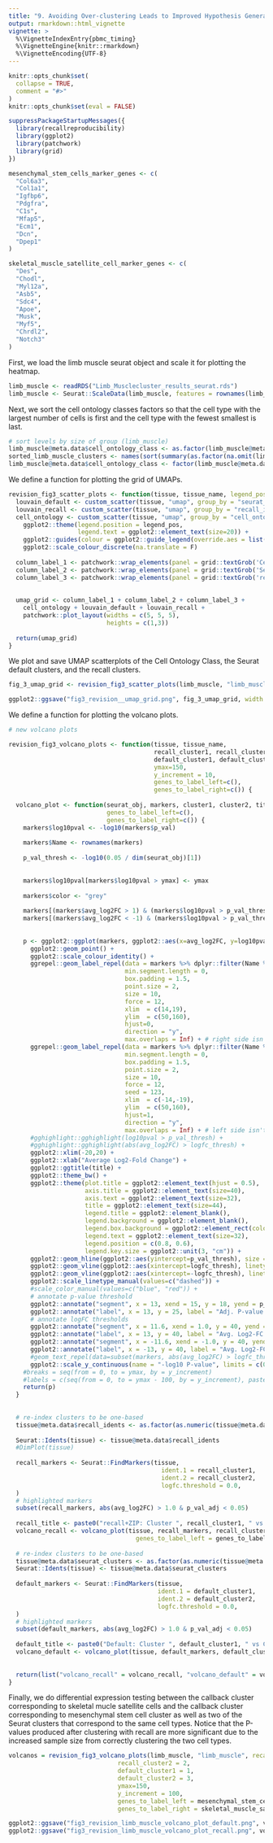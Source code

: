 ```yaml
---
title: "9. Avoiding Over-clustering Leads to Improved Hypothesis Generation for Downstream Analyses (Figure 3)"
output: rmarkdown::html_vignette
vignette: >
  %\VignetteIndexEntry{pbmc_timing}
  %\VignetteEngine{knitr::rmarkdown}
  %\VignetteEncoding{UTF-8}
---
```



```r
knitr::opts_chunk$set(
  collapse = TRUE,
  comment = "#>"
)
knitr::opts_chunk$set(eval = FALSE)
```


```r
suppressPackageStartupMessages({
  library(recallreproducibility)
  library(ggplot2)
  library(patchwork)
  library(grid)
})
```





```r
mesenchymal_stem_cells_marker_genes <- c(
  "Col6a3",
  "Col1a1",
  "Igfbp6",
  "Pdgfra",
  "C1s",
  "Mfap5",
  "Ecm1", 
  "Dcn",
  "Dpep1"
)

skeletal_muscle_satellite_cell_marker_genes <- c(
  "Des",
  "Chodl",
  "Myl12a",
  "Asb5",
  "Sdc4",
  "Apoe",
  "Musk",
  "Myf5",
  "Chrdl2",
  "Notch3"
)
```


First, we load the limb muscle seurat object and scale it for plotting the heatmap.

```r
limb_muscle <- readRDS("Limb_Musclecluster_results_seurat.rds")
limb_muscle <- Seurat::ScaleData(limb_muscle, features = rownames(limb_muscle))
```


Next, we sort the cell ontology classes factors so that the cell type with the largest number of cells is first and the cell type with the fewest smallest is last.
```r
# sort levels by size of group (limb_muscle)
limb_muscle@meta.data$cell_ontology_class <- as.factor(limb_muscle@meta.data$cell_ontology_class)
sorted_limb_muscle_clusters <- names(sort(summary(as.factor(na.omit(limb_muscle@meta.data$cell_ontology_class))), decreasing = TRUE))
limb_muscle@meta.data$cell_ontology_class <- factor(limb_muscle@meta.data$cell_ontology_class, levels = sorted_limb_muscle_clusters)
```



We define a function for plotting the grid of UMAPs.
```r
revision_fig3_scatter_plots <- function(tissue, tissue_name, legend_pos=c(0.6, 0.2)) {  
  louvain_default <- custom_scatter(tissue, "umap", group_by = "seurat_clusters", x_title = "UMAP 1", y_title = "UMAP 2", pt.size = 2, label=FALSE) + Seurat::NoLegend()
  louvain_recall <- custom_scatter(tissue, "umap", group_by = "recall_idents", x_title = "UMAP 1", y_title = "UMAP 2", pt.size = 2) + Seurat::NoLegend() 
  cell_ontology <- custom_scatter(tissue, "umap", group_by = "cell_ontology_class", x_title = "UMAP 1", y_title = "UMAP 2", pt.size = 2) + 
    ggplot2::theme(legend.position = legend_pos,
                   legend.text = ggplot2::element_text(size=20)) + 
    ggplot2::guides(colour = ggplot2::guide_legend(override.aes = list(size=6), ncol = 1)) + 
    ggplot2::scale_colour_discrete(na.translate = F)
  
  column_label_1 <- patchwork::wrap_elements(panel = grid::textGrob('Cell Ontology', gp = grid::gpar(fontsize = 64)))
  column_label_2 <- patchwork::wrap_elements(panel = grid::textGrob('Seurat Default', gp = grid::gpar(fontsize = 64)))
  column_label_3 <- patchwork::wrap_elements(panel = grid::textGrob('recall+ZIP', gp = grid::gpar(fontsize = 64, fontfamily = "Courier")))
  
  
  umap_grid <- column_label_1 + column_label_2 + column_label_3 +
    cell_ontology + louvain_default + louvain_recall +
    patchwork::plot_layout(widths = c(5, 5, 5),
                           heights = c(1,3))
  
  return(umap_grid)
}
```



We plot and save UMAP scatterplots of the Cell Ontology Class, the Seurat default clusters, and the recall clusters.

```r
fig_3_umap_grid <- revision_fig3_scatter_plots(limb_muscle, "limb_muscle", legend_pos = c(0.1, 0.8))

ggplot2::ggsave("fig3_revision__umap_grid.png", fig_3_umap_grid, width = 4.4 * 2^11, height = 1 * 2^11, units = "px")
```


We define a function for plotting the volcano plots.
```r
# new volcano plots

revision_fig3_volcano_plots <- function(tissue, tissue_name,
                                        recall_cluster1, recall_cluster2,
                                        default_cluster1, default_cluster2,
                                        ymax=150,
                                        y_increment = 10,
                                        genes_to_label_left=c(),
                                        genes_to_label_right=c()) {
  
  volcano_plot <- function(seurat_obj, markers, cluster1, cluster2, title, logfc_thresh=1.0,
                           genes_to_label_left=c(),
                           genes_to_label_right=c()) {
    markers$log10pval <- -log10(markers$p_val)
    
    markers$Name <- rownames(markers)
    
    p_val_thresh <- -log10(0.05 / dim(seurat_obj)[1])
    
    
    markers$log10pval[markers$log10pval > ymax] <- ymax 
    
    markers$color <- "grey"
    
    markers[(markers$avg_log2FC > 1) & (markers$log10pval > p_val_thresh),]$color <- "red"
    markers[(markers$avg_log2FC < -1) & (markers$log10pval > p_val_thresh),]$color <- "blue"
    
    
    p <- ggplot2::ggplot(markers, ggplot2::aes(x=avg_log2FC, y=log10pval, color = color)) + 
      ggplot2::geom_point() +
      ggplot2::scale_colour_identity() +
      ggrepel::geom_label_repel(data = markers %>% dplyr::filter(Name %in% genes_to_label_right), ggplot2::aes(label = Name),
                                min.segment.length = 0,
                                box.padding = 1.5,
                                point.size = 2,
                                size = 10,
                                force = 12,
                                xlim  = c(14,19),
                                ylim  = c(50,160),
                                hjust=0,
                                direction = "y",
                                max.overlaps = Inf) + # right side isn't showing half of the labels
      ggrepel::geom_label_repel(data = markers %>% dplyr::filter(Name %in% genes_to_label_left), ggplot2::aes(label = Name),
                                min.segment.length = 0,
                                box.padding = 1.5,
                                point.size = 2,
                                size = 10,
                                force = 12,
                                seed = 123,
                                xlim  = c(-14,-19),
                                ylim  = c(50,160),
                                hjust=1,
                                direction = "y",
                                max.overlaps = Inf) + # left side isn't showing half of the labels
      #gghighlight::gghighlight(log10pval > p_val_thresh) + 
      #gghighlight::gghighlight(abs(avg_log2FC) > logfc_thresh) + 
      ggplot2::xlim(-20,20) + 
      ggplot2::xlab("Average Log2-Fold Change") +
      ggplot2::ggtitle(title) + 
      ggplot2::theme_bw() +
      ggplot2::theme(plot.title = ggplot2::element_text(hjust = 0.5),
                     axis.title = ggplot2::element_text(size=40),
                     axis.text = ggplot2::element_text(size=32),
                     title = ggplot2::element_text(size=44),
                     legend.title = ggplot2::element_blank(),
                     legend.background = ggplot2::element_blank(),
                     legend.box.background = ggplot2::element_rect(colour = "black"), 
                     legend.text = ggplot2::element_text(size=32),
                     legend.position = c(0.8, 0.6),
                     legend.key.size = ggplot2::unit(3, "cm")) +
      ggplot2::geom_hline(ggplot2::aes(yintercept=p_val_thresh), size = 1, linetype = 'dashed', show.legend = TRUE) +
      ggplot2::geom_vline(ggplot2::aes(xintercept=logfc_thresh), linetype = 'dashed', size = 1) +
      ggplot2::geom_vline(ggplot2::aes(xintercept=-logfc_thresh), linetype = 'dashed', size = 1) +
      ggplot2::scale_linetype_manual(values=c("dashed")) +
      #scale_color_manual(values=c("blue", "red")) +
      # annotate p-value threshold
      ggplot2::annotate("segment", x = 13, xend = 15, y = 18, yend = p_val_thresh, colour = "black", linetype = "dashed", size = 2) +
      ggplot2::annotate("label", x = 13, y = 25, label = "Adj. P-value = 0.05", size = 12) +
      # annotate logFC thresholds
      ggplot2::annotate("segment", x = 11.6, xend = 1.0, y = 40, yend = 60, colour = "black", linetype = "dashed", size = 2) +
      ggplot2::annotate("label", x = 13, y = 40, label = "Avg. Log2-FC = 1.0", size = 12) +
      ggplot2::annotate("segment", x = -11.6, xend = -1.0, y = 40, yend = 60, colour = "black", linetype = "dashed", size = 2) +
      ggplot2::annotate("label", x = -13, y = 40, label = "Avg. Log2-FC = -1.0", size = 12) +
      #geom_text_repel(data=subset(markers, abs(avg_log2FC) > logfc_thresh & p_val_adj < 0.05), aes(label = Name), size = 8)
      ggplot2::scale_y_continuous(name = "-log10 P-value", limits = c(0, ymax))#,
    #breaks = seq(from = 0, to = ymax, by = y_increment)
    #labels = c(seq(from = 0, to = ymax - 100, by = y_increment), paste0('\u2265', ymax)))
    return(p)
  }
  
  
  # re-index clusters to be one-based
  tissue@meta.data$recall_idents <- as.factor(as.numeric(tissue@meta.data$recall_idents))
  
  Seurat::Idents(tissue) <- tissue@meta.data$recall_idents
  #DimPlot(tissue)
  
  recall_markers <- Seurat::FindMarkers(tissue,
                                          ident.1 = recall_cluster1,
                                          ident.2 = recall_cluster2,
                                          logfc.threshold = 0.0,
  )
  # highlighted markers
  subset(recall_markers, abs(avg_log2FC) > 1.0 & p_val_adj < 0.05)
  
  recall_title <- paste0("recall+ZIP: Cluster ", recall_cluster1, " vs Cluster ", recall_cluster2)
  volcano_recall <- volcano_plot(tissue, recall_markers, recall_cluster1, recall_cluster2, recall_title,
                                   genes_to_label_left = genes_to_label_left, genes_to_label_right = genes_to_label_right)
  
  # re-index clusters to be one-based
  tissue@meta.data$seurat_clusters <- as.factor(as.numeric(tissue@meta.data$seurat_clusters))
  Seurat::Idents(tissue) <- tissue@meta.data$seurat_clusters
  
  default_markers <- Seurat::FindMarkers(tissue,
                                         ident.1 = default_cluster1,
                                         ident.2 = default_cluster2,
                                         logfc.threshold = 0.0,
  )
  # highlighted markers
  subset(default_markers, abs(avg_log2FC) > 1.0 & p_val_adj < 0.05)
  
  default_title <- paste0("Default: Cluster ", default_cluster1, " vs Cluster ", default_cluster2)
  volcano_default <- volcano_plot(tissue, default_markers, default_cluster1, default_cluster2, default_title)
  
  
  return(list("volcano_recall" = volcano_recall, "volcano_default" = volcano_default))
}
```

Finally, we do differential expression testing between the callback cluster corresponding to skeletal mucle satellite cells and the callback cluster corresponding to mesenchymal stem cell cluster as well as two of the Seurat clusters that correspond to the same cell types. Notice that the P-values produced after clustering with recall are more significant due to the increased sample size from correctly clustering the two cell types.

```r
volcanos = revision_fig3_volcano_plots(limb_muscle, "limb_muscle", recall_cluster1 = 1,
                              recall_cluster2 = 2,
                              default_cluster1 = 1,
                              default_cluster2 = 3,
                              ymax=150,
                              y_increment = 100,
                              genes_to_label_left = mesenchymal_stem_cells_marker_genes,
                              genes_to_label_right = skeletal_muscle_satellite_cell_marker_genes)

ggplot2::ggsave("fig3_revision_limb_muscle_volcano_plot_default.png", volcanos$volcano_default, width = 2^12, height = 2^12, units = "px")
ggplot2::ggsave("fig3_revision_limb_muscle_volcano_plot_recall.png", volcanos$volcano_recall, width = 2^12,  height = 2^12, units = "px")
```